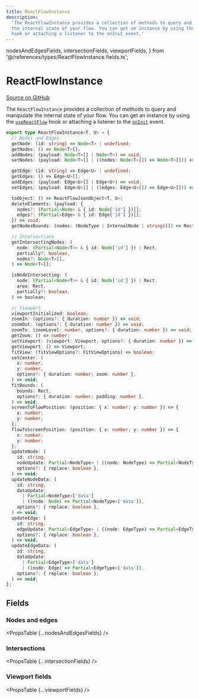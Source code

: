 ```yaml
---
title: ReactFlowInstance
description:
  'The ReactFlowInstance provides a collection of methods to query and manipulate
  the internal state of your flow. You can get an instance by using the useReactFlow
  hook or attaching a listener to the onInit event.'
---
```


  nodesAndEdgesFields,
  intersectionFields,
  viewportFields,
} from '@/references/types/ReactFlowInstance.fields.ts';

# ReactFlowInstance

[Source on GitHub](https://github.com/xyflow/xyflow/blob/main/packages/react/src/types/instance.ts/#L178-L179)

The `ReactFlowInstance` provides a collection of methods to query and manipulate
the internal state of your flow. You can get an instance by using the
[`useReactFlow`](/api-reference/hooks/use-react-flow) hook or attaching a listener to the
[`onInit`](/api-reference/react-flow#event-oninit) event.

```ts
export type ReactFlowInstance<T, U> = {
  // Nodes and Edges
  getNode: (id: string) => Node<T> | undefined;
  getNodes: () => Node<T>[];
  addNodes: (payload: Node<T>[] | Node<T>) => void;
  setNodes: (payload: Node<T>[] | ((nodes: Node<T>[]) => Node<T>[])) => void;

  getEdge: (id: string) => Edge<U> | undefined;
  getEdges: () => Edge<U>[];
  addEdges: (payload: Edge<U>[] | Edge<U>) => void;
  setEdges: (payload: Edge<U>[] | ((edges: Edge<U>[]) => Edge<U>[])) => void;

  toObject: () => ReactFlowJsonObject<T, U>;
  deleteElements: (payload: {
    nodes?: (Partial<Node> & { id: Node['id'] })[];
    edges?: (Partial<Edge> & { id: Edge['id'] })[];
  }) => void;
  getNodesBounds: (nodes: (NodeType | InternalNode | string)[]) => Rect;

  // Intersections
  getIntersectingNodes: (
    node: (Partial<Node<T>> & { id: Node['id'] }) | Rect,
    partially?: boolean,
    nodes?: Node<T>[],
  ) => Node<T>[];

  isNodeIntersecting: (
    node: (Partial<Node<T>> & { id: Node['id'] }) | Rect,
    area: Rect,
    partially?: boolean,
  ) => boolean;

  // Viewport
  viewportInitialized: boolean;
  zoomIn: (options?: { duration: number }) => void;
  zoomOut: (options?: { duration: number }) => void;
  zoomTo: (zoomLevel: number, options?: { duration: number }) => void;
  getZoom: () => number;
  setViewport: (viewport: Viewport, options?: { duration: number }) => void;
  getViewport: () => Viewport;
  fitView: (fitViewOptions?: FitViewOptions) => boolean;
  setCenter: (
    x: number,
    y: number,
    options?: { duration: number; zoom: number },
  ) => void;
  fitBounds: (
    bounds: Rect,
    options?: { duration: number; padding: number },
  ) => void;
  screenToFlowPosition: (position: { x: number; y: number }) => {
    x: number;
    y: number;
  };
  flowToScreenPosition: (position: { x: number; y: number }) => {
    x: number;
    y: number;
  };
  updateNode: (
    id: string,
    nodeUpdate: Partial<NodeType> | ((node: NodeType) => Partial<NodeType>),
    options?: { replace: boolean },
  ) => void;
  updateNodeData: (
    id: string,
    dataUpdate:
      | Partial<NodeType>['data']
      | ((node: Node) => Partial<NodeType>['data']),
    options?: { replace: boolean },
  ) => void;
  updateEdge: (
    id: string,
    edgeUpdate: Partial<EdgeType> | ((node: EdgeType) => Partial<EdgeType>),
    options?: { replace: boolean },
  ) => void;
  updateEdgeData: (
    id: string,
    dataUpdate:
      | Partial<EdgeType>['data']
      | ((node: Edge) => Partial<EdgeType>['data']),
    options?: { replace: boolean },
  ) => void;
};
```

## Fields

### Nodes and edges

<PropsTable {...nodesAndEdgesFields} />

### Intersections

<PropsTable {...intersectionFields} />

### Viewport fields

<PropsTable {...viewportFields} />
